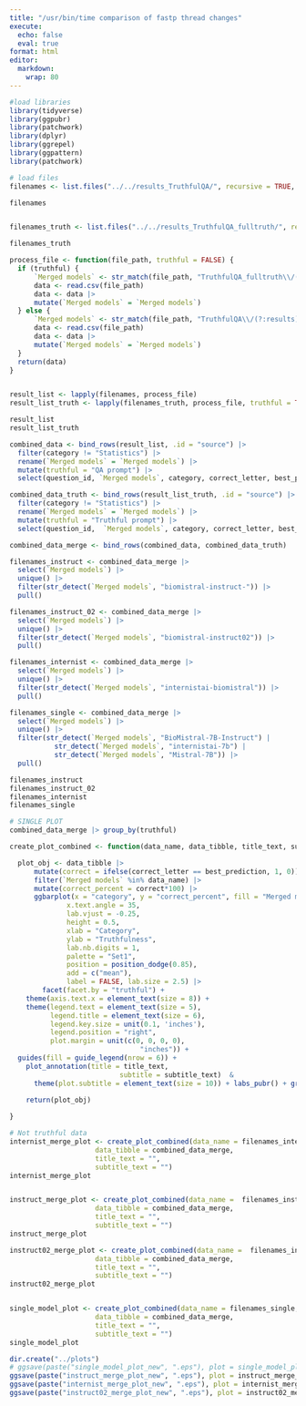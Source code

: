 ```yaml
---
title: "/usr/bin/time comparison of fastp thread changes"
execute:
  echo: false
  eval: true
format: html
editor:
  markdown:
    wrap: 80
---
```

```r
#load libraries
library(tidyverse)
library(ggpubr)
library(patchwork)
library(dplyr)
library(ggrepel)
library(ggpattern)
library(patchwork)
```

```r
# load files
filenames <- list.files("../../results_TruthfulQA/", recursive = TRUE, full.names = TRUE, pattern = '.csv$')

filenames


filenames_truth <- list.files("../../results_TruthfulQA_fulltruth/", recursive = TRUE, full.names = TRUE, pattern = '.csv$')

filenames_truth
```



```r
process_file <- function(file_path, truthful = FALSE) {
  if (truthful) {
      `Merged models` <- str_match(file_path, "TruthfulQA_fulltruth\\/(?:results)_([^_]+)-fulltruth_ZeroShot_TruthfulQA_EN.csv")[2]
      data <- read.csv(file_path)
      data <- data |>
      mutate(`Merged models` = `Merged models`)
  } else {
      `Merged models` <- str_match(file_path, "TruthfulQA\\/(?:results)_([^_]+)_ZeroShot_TruthfulQA_EN.csv")[2]
      data <- read.csv(file_path)
      data <- data |>
      mutate(`Merged models` = `Merged models`)
  }
  return(data)
}


result_list <- lapply(filenames, process_file)
result_list_truth <- lapply(filenames_truth, process_file, truthful = TRUE)

result_list
result_list_truth
```


```r
combined_data <- bind_rows(result_list, .id = "source") |>
  filter(category != "Statistics") |>
  rename(`Merged models` = `Merged models`) |>
  mutate(truthful = "QA prompt") |>
  select(question_id, `Merged models`, category, correct_letter, best_prediction, truthful)

combined_data_truth <- bind_rows(result_list_truth, .id = "source") |>
  filter(category != "Statistics") |>
  rename(`Merged models` = `Merged models`) |>
  mutate(truthful = "Truthful prompt") |>
  select(question_id,  `Merged models`, category, correct_letter, best_prediction, truthful)

combined_data_merge <- bind_rows(combined_data, combined_data_truth)
```

```r
filenames_instruct <- combined_data_merge |>
  select(`Merged models`) |>
  unique() |>
  filter(str_detect(`Merged models`, "biomistral-instruct-")) |>
  pull()

filenames_instruct_02 <- combined_data_merge |>
  select(`Merged models`) |>
  unique() |>
  filter(str_detect(`Merged models`, "biomistral-instruct02")) |>
  pull()

filenames_internist <- combined_data_merge |>
  select(`Merged models`) |>
  unique() |>
  filter(str_detect(`Merged models`, "internistai-biomistral")) |>
  pull()

filenames_single <- combined_data_merge |>
  select(`Merged models`) |>
  unique() |>
  filter(str_detect(`Merged models`, "BioMistral-7B-Instruct") |
           str_detect(`Merged models`, "internistai-7b") |
           str_detect(`Merged models`, "Mistral-7B")) |>
  pull()

filenames_instruct
filenames_instruct_02
filenames_internist
filenames_single
```


```r
# SINGLE PLOT
combined_data_merge |> group_by(truthful)

create_plot_combined <- function(data_name, data_tibble, title_text, subtitle_text) {

  plot_obj <- data_tibble |>
      mutate(correct = ifelse(correct_letter == best_prediction, 1, 0)) |>
      filter(`Merged models` %in% data_name) |>
      mutate(correct_percent = correct*100) |>
      ggbarplot(x = "category", y = "correct_percent", fill = "Merged models", alpha = 0.4, facet.by = "truthful",
              x.text.angle = 35,
              lab.vjust = -0.25,
              height = 0.5,
              xlab = "Category",
              ylab = "Truthfulness",
              lab.nb.digits = 1,
              palette = "Set1",
              position = position_dodge(0.85),
              add = c("mean"),
              label = FALSE, lab.size = 2.5) |>
        facet(facet.by = "truthful") +
    theme(axis.text.x = element_text(size = 8)) +
    theme(legend.text = element_text(size = 5), 
          legend.title = element_text(size = 6), 
          legend.key.size = unit(0.1, 'inches'),
          legend.position = "right",
          plot.margin = unit(c(0, 0, 0, 0), 
                                "inches")) +
  guides(fill = guide_legend(nrow = 6)) +
    plot_annotation(title = title_text,
                           subtitle = subtitle_text)  &
      theme(plot.subtitle = element_text(size = 10)) + labs_pubr() + grids(linetype = "dashed")
  
    return(plot_obj)

}

```

```r
# Not truthful data
internist_merge_plot <- create_plot_combined(data_name = filenames_internist,
                     data_tibble = combined_data_merge,
                     title_text = "",
                     subtitle_text = "")
internist_merge_plot


instruct_merge_plot <- create_plot_combined(data_name =  filenames_instruct,
                     data_tibble = combined_data_merge,
                     title_text = "",
                     subtitle_text = "")
instruct_merge_plot

instruct02_merge_plot <- create_plot_combined(data_name =  filenames_instruct_02,
                     data_tibble = combined_data_merge,
                     title_text = "",
                     subtitle_text = "")
instruct02_merge_plot


single_model_plot <- create_plot_combined(data_name = filenames_single,
                     data_tibble = combined_data_merge,
                     title_text = "",
                     subtitle_text = "")
single_model_plot
```


```r
dir.create("../plots")
# ggsave(paste("single_model_plot_new", ".eps"), plot = single_model_plot, device = cairo_ps, path = "../plots")
ggsave(paste("instruct_merge_plot_new", ".eps"), plot = instruct_merge_plot, device = cairo_ps, path = "../plots")
ggsave(paste("internist_merge_plot_new", ".eps"), plot = internist_merge_plot, device = cairo_ps, path = "../plots")
ggsave(paste("instruct02_merge_plot_new", ".eps"), plot = instruct02_merge_plot, device = cairo_ps, path = "../plots")

```
